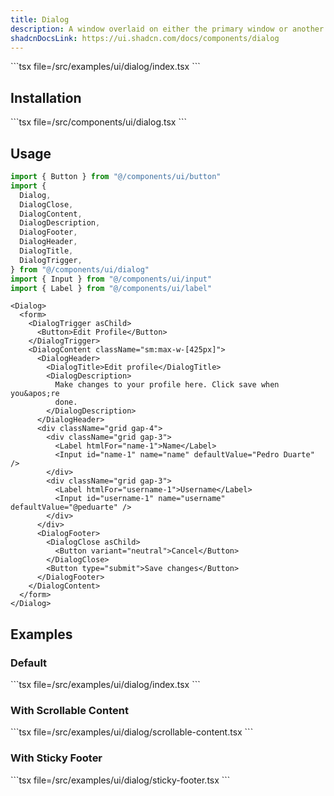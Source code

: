 ```yaml
---
title: Dialog
description: A window overlaid on either the primary window or another dialog window.
shadcnDocsLink: https://ui.shadcn.com/docs/components/dialog
---
```


<ComponentPreview component="dialog">
  ```tsx file=<rootDir>/src/examples/ui/dialog/index.tsx
  ```
</ComponentPreview>

## Installation

<Installation component="dialog">
  ```tsx file=<rootDir>/src/components/ui/dialog.tsx
  ```
</Installation>

## Usage

```ts
import { Button } from "@/components/ui/button"
import {
  Dialog,
  DialogClose,
  DialogContent,
  DialogDescription,
  DialogFooter,
  DialogHeader,
  DialogTitle,
  DialogTrigger,
} from "@/components/ui/dialog"
import { Input } from "@/components/ui/input"
import { Label } from "@/components/ui/label"
```

```tsx
<Dialog>
  <form>
    <DialogTrigger asChild>
      <Button>Edit Profile</Button>
    </DialogTrigger>
    <DialogContent className="sm:max-w-[425px]">
      <DialogHeader>
        <DialogTitle>Edit profile</DialogTitle>
        <DialogDescription>
          Make changes to your profile here. Click save when you&apos;re
          done.
        </DialogDescription>
      </DialogHeader>
      <div className="grid gap-4">
        <div className="grid gap-3">
          <Label htmlFor="name-1">Name</Label>
          <Input id="name-1" name="name" defaultValue="Pedro Duarte" />
        </div>
        <div className="grid gap-3">
          <Label htmlFor="username-1">Username</Label>
          <Input id="username-1" name="username" defaultValue="@peduarte" />
        </div>
      </div>
      <DialogFooter>
        <DialogClose asChild>
          <Button variant="neutral">Cancel</Button>
        </DialogClose>
        <Button type="submit">Save changes</Button>
      </DialogFooter>
    </DialogContent>
  </form>
</Dialog>
```

## Examples

### Default

<ComponentPreview component="dialog" example="default">
  ```tsx file=<rootDir>/src/examples/ui/dialog/index.tsx
  ```
</ComponentPreview>

### With Scrollable Content

<ComponentPreview component="dialog" example="scrollable-content">
  ```tsx file=<rootDir>/src/examples/ui/dialog/scrollable-content.tsx
  ```
</ComponentPreview>

### With Sticky Footer

<ComponentPreview component="dialog" example="sticky-footer">
  ```tsx file=<rootDir>/src/examples/ui/dialog/sticky-footer.tsx
  ```
</ComponentPreview>